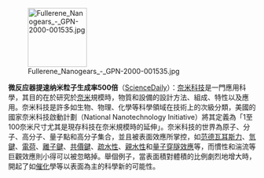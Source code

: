 [[File:Fullerene Nanogears - GPN-2000-001535.jpg|120px|left]]

'''微反应器提速纳米粒子生成率500倍'''（[http://www.sciencedaily.com/releases/2010/11/101101130137.htm ScienceDaily]）：[[奈米科技]]是一門應用科學，其目的在於研究於[[奈米]]規模時，物質和設備的設計方法、組成、特性以及應用。奈米科技是許多如生物、物理、化學等科學領域在技術上的次級分類，美國的國家奈米科技啟動計劃（National Nanotechnology Initiative）將其定義為「1至100奈米尺寸尤其是現存科技在奈米規模時的延伸」。奈米科技的世界為原子、分子、高分子、量子點和高分子集合，並且被表面效應所掌控，如[[范德瓦耳斯力]]、[[氫鍵]]、[[電荷]]、[[離子鍵]]、[[共價鍵]]、[[疏水性]]、[[親水性]]和[[量子穿隧效應]]等，而慣性和湍流等巨觀效應則小得可以被忽略掉。舉個例子，當表面積對體積的比例劇烈地增大時，開起了如[[催化]]學等以表面為主的科學新的可能性。